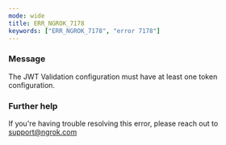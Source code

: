 ```yaml
---
mode: wide
title: ERR_NGROK_7178
keywords: ["ERR_NGROK_7178", "error 7178"]
---
```


### Message

The JWT Validation configuration must have at least one token configuration.

### Further help

If you're having trouble resolving this error, please reach out to [support@ngrok.com](mailto:support@ngrok.com?subject=Help%20with%20ERR_NGROK_7178)
